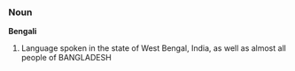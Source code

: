 ===Noun===
'''Bengali'''

# Language spoken in the state of West Bengal, India, as well                      as almost all people of BANGLADESH